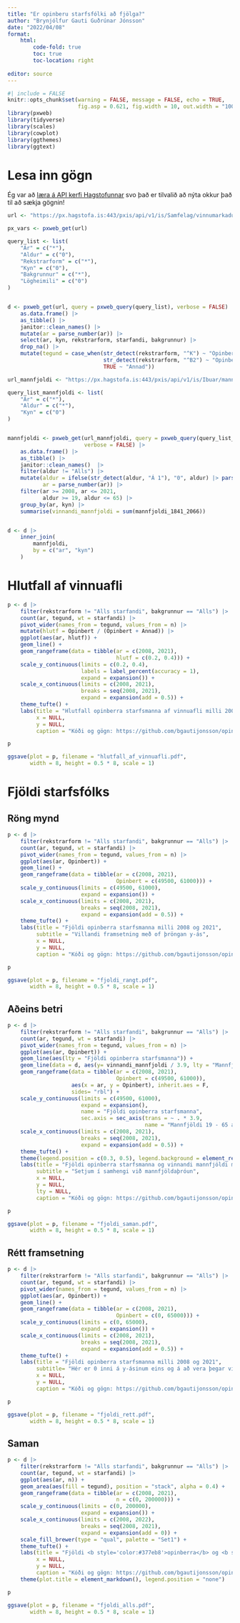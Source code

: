 ```yaml
---
title: "Er opinberu starfsfólki að fjölga?"
author: "Brynjólfur Gauti Guðrúnar Jónsson"
date: "2022/04/08"
format: 
    html:
        code-fold: true
        toc: true
        toc-location: right
        
editor: source
---
```


```r
#| include = FALSE
knitr::opts_chunk$set(warning = FALSE, message = FALSE, echo = TRUE,
                      fig.asp = 0.621, fig.width = 10, out.width = "100%")
library(pxweb)
library(tidyverse)
library(scales)
library(cowplot)
library(ggthemes)
library(ggtext)
```

# Lesa inn gögn

Ég var að [læra á API kerfi Hagstofunnar](https://ropengov.github.io/pxweb/articles/pxweb.html) svo það er tilvalið að nýta okkur það til að sækja gögnin!

```r
url <- "https://px.hagstofa.is:443/pxis/api/v1/is/Samfelag/vinnumarkadur/vinnuaflskraargogn/VIN10050.px"

px_vars <- pxweb_get(url)

query_list <- list(
    "Ár" = c("*"),
    "Aldur" = c("0"),
    "Rekstrarform" = c("*"),
    "Kyn" = c("0"),
    "Bakgrunnur" = c("*"),
    "Lögheimili" = c("0")
)


d <- pxweb_get(url, query = pxweb_query(query_list), verbose = FALSE) |> 
    as.data.frame() |> 
    as_tibble() |> 
    janitor::clean_names() |> 
    mutate(ar = parse_number(ar)) |> 
    select(ar, kyn, rekstrarform, starfandi, bakgrunnur) |> 
    drop_na() |> 
    mutate(tegund = case_when(str_detect(rekstrarform, "^K") ~ "Opinbert",
                              str_detect(rekstrarform, "^B2") ~ "Opinbert",
                              TRUE ~ "Annad"))

url_mannfjoldi <- "https://px.hagstofa.is:443/pxis/api/v1/is/Ibuar/mannfjoldi/1_yfirlit/Yfirlit_mannfjolda/MAN00109.px"

query_list_mannfjoldi <- list(
    "Ár" = c("*"),
    "Aldur" = c("*"),
    "Kyn" = c("0")
)


mannfjoldi <- pxweb_get(url_mannfjoldi, query = pxweb_query(query_list_mannfjoldi),
                        verbose = FALSE) |> 
    as.data.frame() |> 
    as_tibble() |> 
    janitor::clean_names()  |> 
    filter(aldur != "Alls") |> 
    mutate(aldur = ifelse(str_detect(aldur, "Á 1"), "0", aldur) |> parse_number(),
           ar = parse_number(ar)) |> 
    filter(ar >= 2008, ar <= 2021,
           aldur >= 19, aldur <= 65) |> 
    group_by(ar, kyn) |> 
    summarise(vinnandi_mannfjoldi = sum(mannfjoldi_1841_2066))


d <- d |> 
    inner_join(
        mannfjoldi,
        by = c("ar", "kyn")
    )

```

# Hlutfall af vinnuafli

```r
p <- d |> 
    filter(rekstrarform != "Alls starfandi", bakgrunnur == "Alls") |> 
    count(ar, tegund, wt = starfandi) |> 
    pivot_wider(names_from = tegund, values_from = n) |> 
    mutate(hlutf = Opinbert / (Opinbert + Annad)) |> 
    ggplot(aes(ar, hlutf)) +
    geom_line() +
    geom_rangeframe(data = tibble(ar = c(2008, 2021),
                                  hlutf = c(0.2, 0.4))) +
    scale_y_continuous(limits = c(0.2, 0.4),
                       labels = label_percent(accuracy = 1),
                       expand = expansion()) +
    scale_x_continuous(limits = c(2008, 2021),
                       breaks = seq(2008, 2021),
                       expand = expansion(add = 0.5)) +
    theme_tufte() +
    labs(title = "Hlutfall opinberra starfsmanna af vinnuafli milli 2008 og 2021",
         x = NULL,
         y = NULL,
         caption = "Kóði og gögn: https://github.com/bgautijonsson/opinbert_starfsfolk")

p

ggsave(plot = p, filename = "hlutfall_af_vinnuafli.pdf", 
       width = 8, height = 0.5 * 8, scale = 1)
```




# Fjöldi starfsfólks

## Röng mynd

```r
p <- d |> 
    filter(rekstrarform != "Alls starfandi", bakgrunnur == "Alls") |> 
    count(ar, tegund, wt = starfandi) |> 
    pivot_wider(names_from = tegund, values_from = n) |> 
    ggplot(aes(ar, Opinbert)) +
    geom_line() +
    geom_rangeframe(data = tibble(ar = c(2008, 2021),
                                  Opinbert = c(49500, 61000))) +
    scale_y_continuous(limits = c(49500, 61000),
                       expand = expansion()) +
    scale_x_continuous(limits = c(2008, 2021),
                       breaks = seq(2008, 2021),
                       expand = expansion(add = 0.5)) +
    theme_tufte() +
    labs(title = "Fjöldi opinberra starfsmanna milli 2008 og 2021",
         subtitle = "Villandi framsetning með of þröngan y-ás",
         x = NULL,
         y = NULL,
         caption = "Kóði og gögn: https://github.com/bgautijonsson/opinbert_starfsfolk")

p

ggsave(plot = p, filename = "fjoldi_rangt.pdf", 
       width = 8, height = 0.5 * 8, scale = 1)
```

## Aðeins betri

```r
p <- d |> 
    filter(rekstrarform != "Alls starfandi", bakgrunnur == "Alls") |> 
    count(ar, tegund, wt = starfandi) |> 
    pivot_wider(names_from = tegund, values_from = n) |> 
    ggplot(aes(ar, Opinbert)) +
    geom_line(aes(lty = "Fjöldi opinberra starfsmanna")) +
    geom_line(data = d, aes(y= vinnandi_mannfjoldi / 3.9, lty = "Mannfjöldi 19 - 65 ára"))+
    geom_rangeframe(data = tibble(ar = c(2008, 2021),
                                  Opinbert = c(49500, 61000)),
                    aes(x = ar, y = Opinbert), inherit.aes = F,
                    sides= "rbl") +
    scale_y_continuous(limits = c(49500, 61000),
                       expand = expansion(), 
                       name = "Fjöldi opinberra starfsmanna",
                       sec.axis = sec_axis(trans = ~ . * 3.9, 
                                           name = "Mannfjöldi 19 - 65 ára")) +
    scale_x_continuous(limits = c(2008, 2021),
                       breaks = seq(2008, 2021),
                       expand = expansion(add = 0.5)) +
    theme_tufte() +
    theme(legend.position = c(0.3, 0.5), legend.background = element_rect()) +
    labs(title = "Fjöldi opinberra starfsmanna og vinnandi mannfjöldi milli 2008 og 2021",
         subtitle = "Setjum í samhengi við mannfjöldaþróun",
         x = NULL,
         y = NULL,
         lty = NULL,
         caption = "Kóði og gögn: https://github.com/bgautijonsson/opinbert_starfsfolk")

p

ggsave(plot = p, filename = "fjoldi_saman.pdf", 
       width = 8, height = 0.5 * 8, scale = 1)
```



## Rétt framsetning

```r
p <- d |> 
    filter(rekstrarform != "Alls starfandi", bakgrunnur == "Alls") |> 
    count(ar, tegund, wt = starfandi) |> 
    pivot_wider(names_from = tegund, values_from = n) |> 
    ggplot(aes(ar, Opinbert)) +
    geom_line() +
    geom_rangeframe(data = tibble(ar = c(2008, 2021),
                                  Opinbert = c(0, 65000))) +
    scale_y_continuous(limits = c(0, 65000),
                       expand = expansion()) +
    scale_x_continuous(limits = c(2008, 2021),
                       breaks = seq(2008, 2021),
                       expand = expansion(add = 0.5)) +
    theme_tufte() +
    labs(title = "Fjöldi opinberra starfsmanna milli 2008 og 2021",
         subtitle= "Hér er 0 inni á y-ásinum eins og á að vera þegar við teiknum fjöldatölur",
         x = NULL,
         y = NULL,
         caption = "Kóði og gögn: https://github.com/bgautijonsson/opinbert_starfsfolk")

p

ggsave(plot = p, filename = "fjoldi_rett.pdf", 
       width = 8, height = 0.5 * 8, scale = 1)
```


## Saman

```r
p <- d |> 
    filter(rekstrarform != "Alls starfandi", bakgrunnur == "Alls") |> 
    count(ar, tegund, wt = starfandi) |> 
    ggplot(aes(ar, n)) +
    geom_area(aes(fill = tegund), position = "stack", alpha = 0.4) +
    geom_rangeframe(data = tibble(ar = c(2008, 2021),
                                  n = c(0, 200000))) +
    scale_y_continuous(limits = c(0, 200000),
                       expand = expansion()) +
    scale_x_continuous(limits = c(2008, 2022),
                       breaks = seq(2008, 2021),
                       expand = expansion(add = 0)) +
    scale_fill_brewer(type = "qual", palette = "Set1") +
    theme_tufte() +
    labs(title = "Fjöldi <b style='color:#377eb8'>opinberra</b> og <b style='color:#e41a1c'>annarra</b> starfsmanna milli 2008 og 2021",
         x = NULL,
         y = NULL,
         caption = "Kóði og gögn: https://github.com/bgautijonsson/opinbert_starfsfolk") +
    theme(plot.title = element_markdown(), legend.position = "none")

p

ggsave(plot = p, filename = "fjoldi_alls.pdf", 
       width = 8, height = 0.5 * 8, scale = 1)
```

